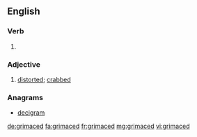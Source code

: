 ==English==

===Verb===
{{head|en}}

# {{en-past of|grimace}}

===Adjective===
{{en-adj}}

# [[distorted]]; [[crabbed]]

{{Webster 1913}}

===Anagrams===
* [[decigram#English|decigram]]

[[de:grimaced]]
[[fa:grimaced]]
[[fr:grimaced]]
[[mg:grimaced]]
[[vi:grimaced]]